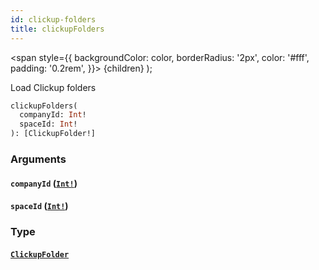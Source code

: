 ```yaml
---
id: clickup-folders
title: clickupFolders
---
```


<span
style={{
      backgroundColor: color,
      borderRadius: '2px',
      color: '#fff',
      padding: '0.2rem',
    }}>
{children}
</span>
);

Load Clickup folders

```graphql
clickupFolders(
  companyId: Int!
  spaceId: Int!
): [ClickupFolder!]

```

### Arguments

#### `companyId` ([`Int!`](/api/scalars/int))

#### `spaceId` ([`Int!`](/api/scalars/int))

### Type

#### [`ClickupFolder`](/api/objects/clickup-folder)
